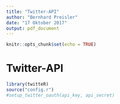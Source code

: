 ```yaml
---
title: "Twitter-API"
author: "Bernhard Preisler"
date: "17 Oktober 2017"
output: pdf_document
---
```


```r
knitr::opts_chunk$set(echo = TRUE)
```

# Twitter-API


```r
library(twitteR)
source("config.r")
#setup_twitter_oauth(api_key, api_secret)
```


